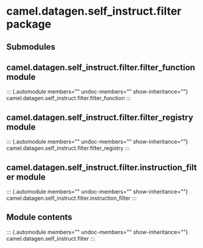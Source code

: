 # camel.datagen.self_instruct.filter package

## Submodules

## camel.datagen.self_instruct.filter.filter_function module

::: {.automodule members="" undoc-members="" show-inheritance=""}
camel.datagen.self_instruct.filter.filter_function
:::

## camel.datagen.self_instruct.filter.filter_registry module

::: {.automodule members="" undoc-members="" show-inheritance=""}
camel.datagen.self_instruct.filter.filter_registry
:::

## camel.datagen.self_instruct.filter.instruction_filter module

::: {.automodule members="" undoc-members="" show-inheritance=""}
camel.datagen.self_instruct.filter.instruction_filter
:::

## Module contents

::: {.automodule members="" undoc-members="" show-inheritance=""}
camel.datagen.self_instruct.filter
:::
